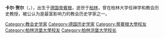 {{multiple issues|
{{expand|time=2015-06-12T09:12:38+00:00}}
{{unreferenced|time=2015-06-12T09:12:38+00:00}}
}}
{{Infobox scientist
|name              = 卡爾·賀爾
|image             = Karl Holl.jpg
|caption           = 
|birth_date        = {{Birth date|1866|05|15}}
|birth_place       = {{flag|German Confederation}}[[圖賓根|圖賓根]]
|death_date        = {{death date and age|1926|05|23|1866|05|15}}
|death_place       = {{flag|Weimar}}[[柏林|柏林]]
|residence         = 
|citizenship       = 
|nationality       = 德國
|ethnicity         = 
|field             = [[神學|神學]]<br />[[基督教历史|基督教历史]]
|work_institutions = [[蒂宾根大学|蒂宾根大学]]<br />[[柏林洪堡大學|柏林洪堡大學]]
|alma_mater        = [[蒂宾根大学|蒂宾根大学]]<br />[[柏林洪堡大學|柏林洪堡大學]]
|doctoral_advisor  =
|doctoral_students = 
|known_for         = 
|influences        = 
|influenced        = 
|prizes            = 
|religion          = 
|footnotes         =
|main_interests    =
|notable_works     =
}}
'''卡尔·贺尔'''（{{lang-de|Karl Holl}}，{{bd|1866年|5月15日|1926年|5月23日|}}），出生于[[德国|德国]][[帝賓根|帝賓根]]，逝世于[[柏林|柏林]]，曾在柏林大学任神学和教会历史教授，被公认为是最富影响力的教会历史学家之一。
{{DEFAULTSORT:Holl, Karl}}
[[Category:教会史学家|Category:教会史学家]]
[[Category:德国历史学家|Category:德国历史学家]]
[[Category:蒂賓根大學校友|Category:蒂賓根大學校友]]
[[Category:柏林洪堡大學校友|Category:柏林洪堡大學校友]]
[[Category:柏林洪堡大学校长|Category:柏林洪堡大学校长]]